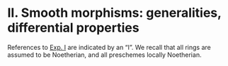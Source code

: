 # II. Smooth morphisms: generalities, differential properties {#II}

References to [Exp. I](#I) are indicated by an "I".
We recall that all rings are assumed to be Noetherian, and all preschemes locally Noetherian.

